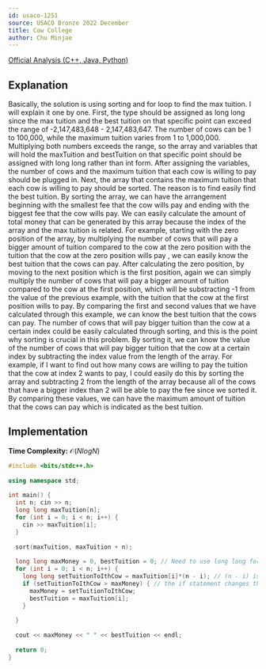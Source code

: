 ```yaml
---
id: usaco-1251
source: USACO Bronze 2022 December
title: Cow College
author: Chu Minjae
---
```

[Official Analysis (C++, Java, Python)](http://www.usaco.org/current/data/sol_prob1_bronze_dec22.html)

## Explanation

Basically, the solution is using sorting and for loop to find the max tuition. I will explain it one by one. First, the type should be assigned as long long since the max tuition and the best tuition on that specific point
can exceed the range of -2,147,483,648 - 2,147,483,647. The number of cows can be 1 to 100,000, while the maximum tuition varies from 1 to 1,000,000. Multiplying both numbers exceeds the range, so the array and variables that will
hold the maxTuition and bestTuition on that specific point should be assigned with long long rather than int form. After assigning the variables, the number of cows and the maximum tuition that each cow is willing to pay
should be plugged in. Next, the array that contains the maximum tuition that each cow is willing to pay should be sorted. The reason is to find easily find the best tuition. By sorting the array, we can have the arrangement beginning
with the smallest fee that the cow wills pay and ending with the biggest fee that the cow wills pay. We can easily calculate the amount of total money that can be generated by this array because the index of the array and the max tuition is related.
For example, starting with the zero position of the array, by multiplying the number of cows that will pay a bigger amount of tuition compared to the cow at the zero position with the tuition that the cow at the zero position wills pay
, we can easily know the best tuition that the cows can pay. After calculating the zero position, by moving to the next position which is the first position, again we can simply multiply the number of cows that will pay a bigger amount
of tuition compared to the cow at the first position, which will be substracting -1 from the value of the previous example, with the tuition that the cow at the first position wills to pay. By comparing the first and second values that we have 
calculated through this example, we can know the best tuition that the cows can pay. The number of cows that will pay bigger tuition than the cow at a certain index could be easily calculated through sorting, and this is the
point why sorting is crucial in this problem. By sorting it, we can know the value of the number of cows that will pay bigger tuition that the cow at a certain index by subtracting the index value from the length of the array. 
For example, if I want to find out how many cows are willing to pay the tuition that the cow at index 2 wants to pay, I could easily do this by sorting the array and subtracting 2 from the length of the array because all of the cows
that have a bigger index than 2 will be able to pay the fee since we sorted it. By comparing these values, we can have the maximum amount of tuition that the cows can pay which is indicated as the best tuition.

## Implementation

**Time Complexity:** $\mathcal{O}(Nlog N)$

<LanguageSection>
<CPPSection>

```cpp
#include <bits/stdc++.h>
 
using namespace std;
 
int main() {
  int n; cin >> n;
  long long maxTuition[n]; 
  for (int i = 0; i < n; i++) {
    cin >> maxTuition[i];
  }
  
  sort(maxTuition, maxTuition + n);
  
  long long maxMoney = 0, bestTuition = 0; // Need to use long long form rather than int as the 10^5 times 10^6 exceeds the range of integer.
  for (int i = 0; i < n; i++) {
    long long setTuitionToIthCow = maxTuition[i]*(n - i); // (n - i) is used to calculate the number of cows that are willing to pay the fee. 
    if (setTuitionToIthCow > maxMoney) { // the if statement changes the best tuition only if the calculated value is bigger than the maximum value that is calculated throughout the for loop.
      maxMoney = setTuitionToIthCow;
      bestTuition = maxTuition[i];
    }
    
  }
  
  cout << maxMoney << " " << bestTuition << endl;
  
  return 0;
}
```

</CPPSection>
</LanguageSection>